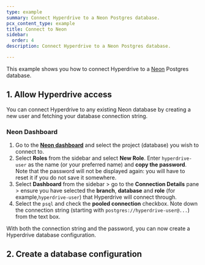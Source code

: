 ```yaml
---
type: example
summary: Connect Hyperdrive to a Neon Postgres database.
pcx_content_type: example
title: Connect to Neon
sidebar:
  order: 4
description: Connect Hyperdrive to a Neon Postgres database.

---
```



This example shows you how to connect Hyperdrive to a [Neon](https://neon.tech/) Postgres database.

## 1. Allow Hyperdrive access

You can connect Hyperdrive to any existing Neon database by creating a new user and fetching your database connection string.

### Neon Dashboard

1. Go to the [**Neon dashboard**](https://console.neon.tech/app/projects) and select the project (database) you wish to connect to.
2. Select **Roles** from the sidebar and select **New Role**. Enter `hyperdrive-user` as the name (or your preferred name) and **copy the password**. Note that the password will not be displayed again: you will have to reset it if you do not save it somewhere.
3. Select **Dashboard** from the sidebar > go to the **Connection Details** pane > ensure you have selected the **branch**, **database** and **role** (for example,`hyperdrive-user`) that Hyperdrive will connect through.
4. Select the `psql` and check the **pooled connection** checkbox. Note down the connection string (starting with `postgres://hyperdrive-user@...`) from the text box.

With both the connection string and the password, you can now create a Hyperdrive database configuration.

## 2. Create a database configuration

<Render file="create-hyperdrive-config" />
